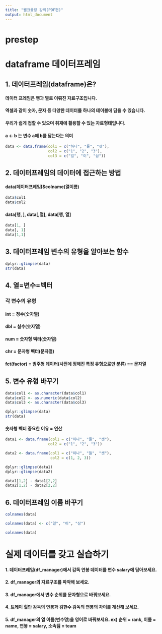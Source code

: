 ```yaml
---
title: "웹크롤링 강의(PDF편)"
output: html_document
---
```


# prestep  

# dataframe 데이터프레임  

## 1. 데이터프레임(dataframe)은?
#### 데이터 프레임은 행과 열로 이뤄진 자료구조입니다. 
#### 엑셀과 같이 숫자, 문자 등 다양한 데이터를 하나의 테이블에 담을 수 있습니다.
#### 우리가 쉽게 접할 수 있으며 취재에 활용할 수 있는 자료형태입니다. 
#### a <- b 는 변수 a에 b를 담는다는 의미 


```r
data <- data.frame(col1 = c("하나", "둘", "셋"),   
                   col2 = c("1", "2", "3"),  
                   col3 = c("일", "이", "삼"))  
```

## 2. 데이터프레임의 데이터에 접근하는 방법
#### data(데이터프레임)$colname(열이름)

```r
data$col1  
data$col2  
```

#### data[행, ], data[,열], data[행, 열]

```r
data[1, ]  
data[, 1]  
data[1,1]  
```

## 3. 데이터프레임 변수의 유형을 알아보는 함수

```r
dplyr::glimpse(data)  
str(data)  
```

## 4. 열=변수=벡터
### 각 변수의 유형
#### int = 정수(숫자열)
#### dbl = 실수(숫자열)
#### num = 숫자형 벡터(숫자열)
#### chr = 문자형 벡터(문자열)
#### fct(factor) = 범주형 데이터(사전에 정해진 특정 유형으로만 분류) == 문자열 

## 5. 변수 유형 바꾸기

```r
data$col1 <- as.character(data$col1)  
data$col2 <- as.numeric(data$col2)  
data$col3 <- as.character(data$col3)  
```

```r
dplyr::glimpse(data)  
str(data)  
```

#### 숫자형 벡터 중요한 이유 = 연산
```r

data1 <- data.frame(col1 = c("하나", "둘", "셋"),   
                   col2 = c("1", "2", "3"))  

data2 <- data.frame(col1 = c("하나", "둘", "셋"),   
                    col2 = c(1, 2, 3))  
```

```r
dplyr::glimpse(data1)  
dplyr::glimpse(data2)  
```

```r
data1[1,2] - data1[2,2] 
data2[1,2] - data2[2,2] 
```


## 6. 데이터프레임 이름 바꾸기
```r
colnames(data)   

colnames(data) <- c("일", "이", "삼")  

colnames(data)   
```


# 실제 데이터를 갖고 실습하기  

#### 1. 데이터프레임(df_manager)에서 감독 연봉 데이터를 변수 salary에 담아보세요. 

#### 2. df_manager의 자료구조를 파악해 보세요.

#### 3. df_manager에서 변수 순위를 문자형으로 바꿔보세요.  

#### 4. 트레이 힐만 감독의 연봉과 김한수 감독의 연봉의 차이를 계산해 보세요.

#### 5. df_manager의 열 이름(변수명)을 영어로 바꿔보세요. ex) 순위 = rank, 이름 = name, 연봉 = salary, 소속팀 = team

